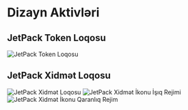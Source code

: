 # Dizayn Aktivləri

## JetPack Token Loqosu

![JetPack Token Loqosu](/images/jetpack.svg)

## JetPack Xidmət Loqosu

![JetPack Xidmət Loqosu](/images/jetpack_image.png)
![JetPack Xidmət İkonu İşıq Rejimi](/images/jetpack_logo.svg)
![JetPack Xidmət İkonu Qaranlıq Rejim](/images/jetpack_logo_dark.svg)